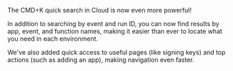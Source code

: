 
The CMD+K quick search in Cloud is now even more powerful!

In addition to searching by event and run ID, you can now find results by app, event, and function names, making it easier than ever to locate what you need in each environment.

We've also added quick access to useful pages (like signing keys) and top actions (such as adding an app), making navigation even faster.




